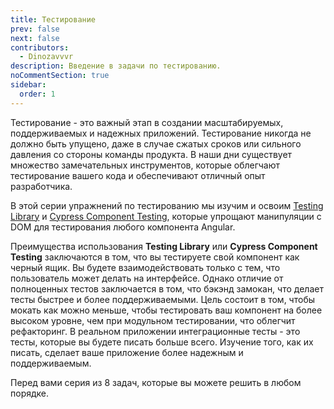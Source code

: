 ```yaml
---
title: Тестирование
prev: false
next: false
contributors:
  - Dinozavvvr
description: Введение в задачи по тестированию.
noCommentSection: true
sidebar:
  order: 1
---
```



Тестирование - это важный этап в создании масштабируемых, поддерживаемых и надежных приложений.
Тестирование никогда не должно быть упущено, даже в случае сжатых сроков или сильного давления со стороны команды продукта.
В наши дни существует множество замечательных инструментов, которые облегчают тестирование вашего кода и обеспечивают отличный опыт разработчика.

В этой серии упражнений по тестированию мы изучим и освоим [Testing Library](https://testing-library.com/docs/) и [Cypress Component Testing](https://docs.cypress.io/guides/component-testing/angular/overview), которые упрощают манипуляции с DOM для тестирования любого компонента Angular.

Преимущества использования <b>Testing Library</b> или <b>Cypress Component Testing</b> заключаются в том, что вы тестируете свой компонент как черный ящик. Вы будете взаимодействовать только с тем, что пользователь может делать на интерфейсе. Однако отличие от полноценных тестов заключается в том, что бэкэнд замокан, что делает тесты быстрее и более поддерживаемыми.
Цель состоит в том, чтобы мокать как можно меньше, чтобы тестировать ваш компонент на более высоком уровне, чем при модульном тестировании, что облегчит рефакторинг.
В реальном приложении интеграционные тесты - это тесты, которые вы будете писать больше всего. Изучение того, как их писать, сделает ваше приложение более надежным и поддерживаемым.

Перед вами серия из 8 задач, которые вы можете решить в любом порядке.

<LinkCard
  title="🟢 Harness"
  description="Узнайте, как тестировать с использованием компонентов Angular CDK harness"
  href="/challenges/testing/23-harness/"
/>

<LinkCard
  title="🟢 Checkbox"
  description="Узнайте, как отлаживать ваши тесты с помощью Testing Library на простом приложении с флажками"
  href="/challenges/testing/28-checkbox/"
/>

<LinkCard
  title="🟠 Router"
  description="Узнайте, как тестировать компоненты маршрутизатора"
  href="/challenges/testing/17-router/"
/>

<LinkCard
  title="🟠 Nested Components"
  description="Узнайте, как тестировать вложенные компоненты"
  href="/challenges/testing/18-nested-comp/"
/>

<LinkCard
  title="🟠 Input Output"
  description="Узнайте, как тестировать вводы и выводы"
  href="/challenges/testing/19-input-output/"
/>

<LinkCard
  title="🟠 Modal"
  description="Узнайте, как тестировать модальный компонент"
  href="/challenges/testing/20-modal/"
/>

<LinkCard
  title="🟠 Harness Creation"
  description="Узнайте, как создать собственные харнесы для ваших компонентов"
  href="/challenges/testing/24-harness-creation/"
/>

<LinkCard
  title="🔴 Реальное приложение"
  description="Узнайте, как написать серию тестов для реальных приложений"
  href="/challenges/testing/29-real-application/"
/>
